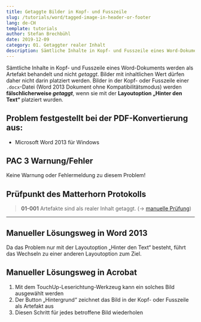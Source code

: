 ```yaml
---
title: Getaggte Bilder in Kopf- und Fusszeile
slug: /tutorials/word/tagged-image-in-header-or-footer
lang: de-CH
template: tutorials
author: Stefan Brechbühl
date: 2019-12-09
category: 01. Getaggter realer Inhalt
description: Sämtliche Inhalte in Kopf- und Fusszeile eines Word-Dokuments werden als Artefakt behandelt und nicht *getaggt*. Bilder mit inhaltlichen Wert dürfen daher nicht darin platziert werden. Bilder in der Kopf- oder Fusszeile einer .docx-Datei (Word 2013 Dokument ohne Kompatibilitätsmodus) werden fälschlicherweise getaggt, wenn sie mit der Layoutoption „Hinter den Text“ platziert wurden.
---
```


Sämtliche Inhalte in Kopf- und Fusszeile eines Word-Dokuments werden als Artefakt behandelt und nicht *getaggt*. Bilder mit inhaltlichen Wert dürfen daher nicht darin platziert werden. Bilder in der Kopf- oder Fusszeile einer `.docx`-Datei (Word 2013 Dokument ohne Kompatibilitätsmodus) werden **fälschlicherweise *getaggt***, wenn sie mit der **Layoutoption „Hinter den Text“** platziert wurden.

## Problem festgestellt bei der PDF-Konvertierung aus:

- Microsoft Word 2013 für Windows

## PAC 3 Warnung/Fehler

Keine Warnung oder Fehlermeldung zu diesem Problem!

## Prüfpunkt des Matterhorn Protokolls

> **01-001** Artefakte sind als realer Inhalt getaggt. (→ [manuelle Prüfung](/de/glossary/#manuelle-prüfung))

***

## Manueller Lösungsweg in Word 2013

Da das Problem nur mit der Layoutoption „Hinter den Text“ besteht, führt das Wechseln zu einer anderen Layoutoption zum Ziel.

## Manueller Lösungsweg in Acrobat

1. Mit dem TouchUp-Leserichtung-Werkzeug kann ein solches Bild ausgewählt werden
2. Der Button „Hintergrund“ zeichnet das Bild in der Kopf- oder Fusszeile als Artefakt aus
3. Diesen Schritt für jedes betroffene Bild wiederholen